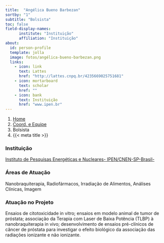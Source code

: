 ```yaml
---
title:  "Angélica Bueno Barbezan"
sortby: "1"
subtitle: "Bolsista"
toc: false
field-display-names:
      institute: "Instituição"
      affiliation: "Instituição"
about:
  id: person-profile
  template: jolla
  image: fotos/angélica-bueno-barbezan.png
  links:
    - icon: link
      text: Lattes
      href: "http://lattes.cnpq.br/4235669025751681"
    - icon: mortarboard
      text: scholar
      href: ""
    - icon: bank
      text: Instituição
      href: "www.ipen.br"
---
```


```{=html}
<nav aria-label="breadcrumb">
  <ol class="breadcrumb">
    <li class="breadcrumb-item"><a href="../../index.html">Home</a></li>
    <li class="breadcrumb-item"><a href="../coord-equipe.html">Coord. e Equipe</a></li>
    <li class="breadcrumb-item active">Bolsista</li>
    <li class="breadcrumb-item active" aria-current="page">{{< meta title >}}</li>
  </ol>
</nav>
```
:::{#person-profile}
:::

### Instituição

[Instituto de Pesquisas Energéticas e Nucleares- IPEN/CNEN-SP-Brasil-](www.ipen.br)

### Áreas de Atuação

Nanobraquiterapia, Radiofármacos, Irradiação de Alimentos, Análises Clínicas, Imagem

### Atuação no Projeto

Ensaios de citotoxicidade in vitro; ensaios em modelo animal de tumor de próstata; associação da Terapia com Laser de Baixa Potência (TLBP) à nanobraquiterapia in vivo; desenvolvimento de ensaios pré-clínicos de câncer de próstata para investigar o efeito biológico da associação das radiações ionizante e não ionizante.
